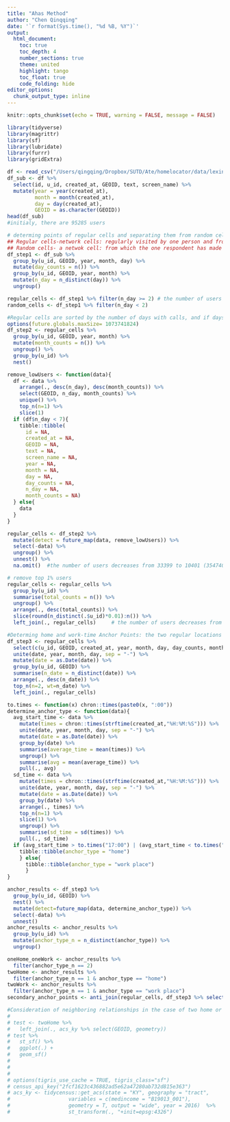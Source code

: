 ```yaml
---
title: "Ahas Method"
author: "Chen Qinqqing"
date: '`r format(Sys.time(), "%d %B, %Y")`'
output: 
  html_document:
    toc: true 
    toc_depth: 4  
    number_sections: true  
    theme: united  
    highlight: tango  
    toc_float: true   
    code_folding: hide
editor_options: 
  chunk_output_type: inline
---
```


```r
knitr::opts_chunk$set(echo = TRUE, warning = FALSE, message = FALSE)
```

```r
library(tidyverse)
library(magrittr)
library(sf)
library(lubridate)
library(furrr)
library(gridExtra)
```


```r
df <- read_csv("/Users/qingqing/Dropbox/SUTD/Ate/homelocator/data/lexington-with-GEOID-2012-2017.csv") 
df_sub <- df %>% 
  select(id, u_id, created_at, GEOID, text, screen_name) %>% 
  mutate(year = year(created_at), 
         month = month(created_at),
         day = day(created_at), 
         GEOID = as.character(GEOID)) 
head(df_sub)
#initialy, there are 95285 users 
```

```r
# determing points of regular cells and separating them from random cells
## Regular cells-network cells: regularly visited by one person and from which the person has made calls on at least two different days a month, in our case, the cell treat as GEOID/location, the user should has sent tweets on the location at least two differnt days a month
## Random cells- a netwok cell: from which the one respondent has made calls on only one day a month
df_step1 <- df_sub %>% 
  group_by(u_id, GEOID, year, month, day) %>% 
  mutate(day_counts = n()) %>% 
  group_by(u_id, GEOID, year, month) %>% 
  mutate(n_day = n_distinct(day)) %>% 
  ungroup() 

regular_cells <- df_step1 %>% filter(n_day >= 2) # the number of users decreases from 95285 to 33399  (3904743tweets)
random_cells <- df_step1 %>% filter(n_day < 2)
```


```r
#Regular cells are sorted by the number of days with calls, and if days overlap, by the number of calls. Here we sorted by the number of days with tweets, and if days overlap, by the number of tweets. 
options(future.globals.maxSize= 1073741824)
df_step2 <- regular_cells %>% 
  group_by(u_id, GEOID, year, month) %>% 
  mutate(month_counts = n()) %>% 
  ungroup() %>% 
  group_by(u_id) %>% 
  nest()

remove_lowUsers <- function(data){
  df <- data %>% 
    arrange(., desc(n_day), desc(month_counts)) %>% 
    select(GEOID, n_day, month_counts) %>% 
    unique() %>% 
    top_n(n=1) %>% 
    slice(1)
  if (df$n_day < 7){
    tibble::tibble(
      id = NA,
      created_at = NA,
      GEOID = NA, 
      text = NA, 
      screen_name = NA,
      year = NA, 
      month = NA, 
      day = NA, 
      day_counts = NA, 
      n_day = NA, 
      month_counts = NA)
  } else{
    data
  }
}

regular_cells <- df_step2 %>% 
  mutate(detect = future_map(data, remove_lowUsers)) %>% 
  select(-data) %>% 
  ungroup() %>% 
  unnest() %>% 
  na.omit()  #the number of users decreases from 33399 to 10401 (3547401)
```

```r
# remove top 1% users 
regular_cells <- regular_cells %>% 
  group_by(u_id) %>% 
  summarise(total_counts = n()) %>% 
  ungroup() %>% 
  arrange(., desc(total_counts)) %>% 
  slice(round(n_distinct(.$u_id)*0.01):n()) %>% 
  left_join(., regular_cells)     # the number of users decreases from 10401 to 10298 (2911498)
```

```r
#Determing home and work-time Anchor Points: the two regular locations that had the highest number of days with tweets are selected for the calculation of home and work-time anchor points, and the rest are moved directly to the last stages of the model, where they are called seconday anchor points.
df_step3 <- regular_cells %>% 
  select(c(u_id, GEOID, created_at, year, month, day, day_counts, month_counts, total_counts,n_day)) %>% 
  unite(date, year, month, day, sep = "-") %>% 
  mutate(date = as.Date(date)) %>% 
  group_by(u_id, GEOID) %>% 
  summarise(n_date = n_distinct(date)) %>% 
  arrange(., desc(n_date)) %>% 
  top_n(n=2, wt=n_date) %>% 
  left_join(., regular_cells) 

to.times <- function(x) chron::times(paste0(x, ":00"))
determine_anchor_type <- function(data){
  avg_start_time <- data %>% 
    mutate(times = chron::times(strftime(created_at,"%H:%M:%S"))) %>% 
    unite(date, year, month, day, sep = "-") %>% 
    mutate(date = as.Date(date)) %>% 
    group_by(date) %>% 
    summarise(average_time = mean(times)) %>% 
    ungroup() %>% 
    summarise(avg = mean(average_time)) %>% 
    pull(., avg)
  sd_time <- data %>% 
    mutate(times = chron::times(strftime(created_at,"%H:%M:%S"))) %>% 
    unite(date, year, month, day, sep = "-") %>% 
    mutate(date = as.Date(date)) %>% 
    group_by(date) %>% 
    arrange(., times) %>% 
    top_n(n=1) %>% 
    slice(1) %>% 
    ungroup() %>% 
    summarise(sd_time = sd(times)) %>% 
    pull(., sd_time)
  if (avg_start_time > to.times("17:00") | (avg_start_time < to.times("17:00") & sd_time > 0.175)){
    tibble::tibble(anchor_type = "home")
    } else{
      tibble::tibble(anchor_type = "work place")
      }
}

anchor_results <- df_step3 %>% 
  group_by(u_id, GEOID) %>% 
  nest() %>% 
  mutate(detect=future_map(data, determine_anchor_type)) %>% 
  select(-data) %>% 
  unnest() 
anchor_results <- anchor_results %>% 
  group_by(u_id) %>% 
  mutate(anchor_type_n = n_distinct(anchor_type)) %>% 
  ungroup()

oneHome_oneWork <- anchor_results %>% 
  filter(anchor_type_n == 2)
twoHome <- anchor_results %>% 
  filter(anchor_type_n == 1 & anchor_type == "home")
twoWork <- anchor_results %>% 
  filter(anchor_type_n == 1 & anchor_type == "work place")
secondary_anchor_points <- anti_join(regular_cells, df_step3 %>% select(-n_date))
```

```r
#Consideration of neighboring relationships in the case of two home or two work-time anchor points 
#
# test <- twoHome %>% 
#   left_join(., acs_ky %>% select(GEOID, geometry))
# test %>% 
#   st_sf() %>% 
#   ggplot(.) + 
#   geom_sf()
# 
# 
# 
# options(tigris_use_cache = TRUE, tigris_class="sf") 
# census_api_key("2fcf1623c436882ad5e62a47280ab732d815e363")
# acs_ky <- tidycensus::get_acs(state = "KY", geography = "tract", 
#                   variables = c(medincome = "B19013_001"), 
#                   geometry = T, output = "wide", year = 2016)  %>%   
#                   st_transform(., "+init=epsg:4326")




```









